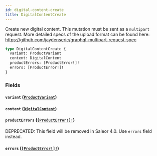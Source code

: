```yaml
---
id: digital-content-create
title: DigitalContentCreate
---
```


Create new digital content. This mutation must be sent as a `multipart` request. More detailed specs of the upload format can be found here: https://github.com/jaydenseric/graphql-multipart-request-spec

```graphql
type DigitalContentCreate {
  variant: ProductVariant
  content: DigitalContent
  productErrors: [ProductError!]!
  errors: [ProductError!]!
}
```

### Fields

#### `variant` ([`ProductVariant`](/docs/developer/api-reference/objects/product-variant))

#### `content` ([`DigitalContent`](/docs/developer/api-reference/objects/digital-content))

#### `productErrors` ([`[ProductError!]!`](/docs/developer/api-reference/objects/product-error))

<span class="badge badge--warning">DEPRECATED: This field will be removed in Saleor 4.0. Use `errors` field instead.</span>

#### `errors` ([`[ProductError!]!`](/docs/developer/api-reference/objects/product-error))
